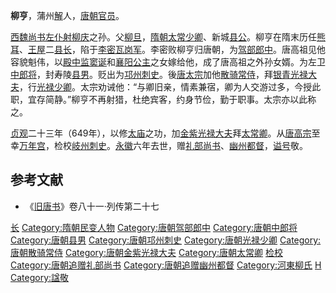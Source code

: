 '''柳亨'''{{BD|6世纪|?|655年||catIdx=L}}，蒲州[[解县|解]]人，[[唐朝|唐朝]][[官员|官员]]。

[[西魏|西魏]][[尚书左仆射|尚书左仆射]][[柳庆|柳庆]]之孙。父[[柳旦|柳旦]]，[[隋朝|隋朝]][[太常少卿|太常少卿]]、新城[[县公|县公]]。柳亨在隋末历任[[熊耳县|熊耳]]、[[王屋县|王屋]]二[[县长|县长]]，陷于[[李密_(隋朝)|李密]][[瓦岗军|瓦岗军]]。李密败柳亨归唐朝，为[[驾部郎中|驾部郎中]]。唐高祖见他容貌魁伟，以[[殿中监|殿中监]][[窦诞|窦诞]]和[[襄陽公主_(唐高祖)|襄阳公主]]之女嫁给他，成了唐高祖之外孙女婿。为左卫[[中郎将|中郎将]]，封寿陵[[县男|县男]]。贬出为[[邛州|邛州]][[刺史|刺史]]。後[[唐太宗|唐太宗]]加他[[散骑常侍|散骑常侍]]，拜[[银青光禄大夫|银青光禄大夫]]，行[[光禄少卿|光禄少卿]]。太宗劝诫他：“与卿旧亲，情素兼宿，卿为人交游过多，今授此职，宜存简静。”柳亨不再射猎，杜绝宾客，约身节俭，勤于职事。太宗亦以此称之。

[[貞觀_(唐朝)|贞观]]二十三年（649年），以修[[太庙|太庙]]之功，加[[金紫光禄大夫|金紫光禄大夫]]拜[[太常卿|太常卿]]。从[[唐高宗|唐高宗]]至幸[[万年宫|万年宫]]，检校[[岐州|岐州]][[刺史|刺史]]。[[永徽|永徽]]六年去世，赠[[礼部尚书|礼部尚书]]、[[幽州|幽州]][[都督|都督]]，[[谥号|谥号]]敬。

==参考文献==
*《[[旧唐书|旧唐书]]》卷八十一·列传第二十七

{{唐朝官员小作品}}
{{DEFAULTSORT:L}}
[[Category:隋朝县令|长]]
[[Category:隋朝民变人物|Category:隋朝民变人物]]
[[Category:唐朝驾部郎中|Category:唐朝驾部郎中]]
[[Category:唐朝中郎将|Category:唐朝中郎将]]
[[Category:唐朝县男|Category:唐朝县男]]
[[Category:唐朝邛州刺史|Category:唐朝邛州刺史]]
[[Category:唐朝光禄少卿|Category:唐朝光禄少卿]]
[[Category:唐朝散骑常侍|Category:唐朝散骑常侍]]
[[Category:唐朝金紫光禄大夫|Category:唐朝金紫光禄大夫]]
[[Category:唐朝太常卿|Category:唐朝太常卿]]
[[Category:唐朝岐州刺史|检校]]
[[Category:唐朝追赠礼部尚书|Category:唐朝追赠礼部尚书]]
[[Category:唐朝追赠幽州都督|Category:唐朝追赠幽州都督]]
[[Category:河東柳氏|Category:河東柳氏]]
[[Category:柳姓|H]]
[[Category:諡敬|Category:諡敬]]